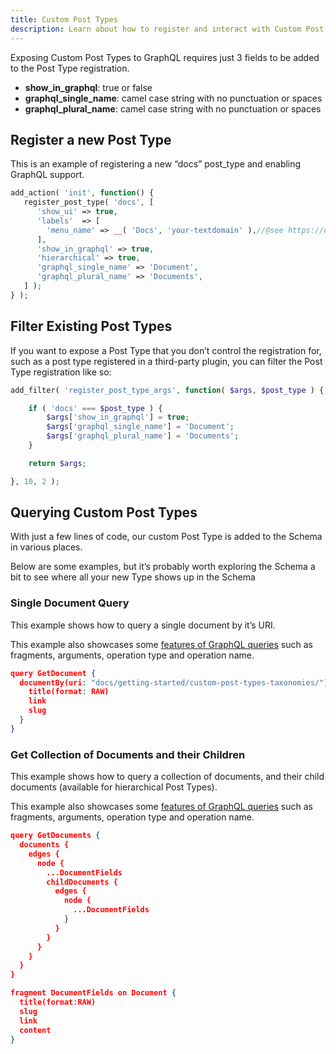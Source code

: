 ```yaml
---
title: Custom Post Types
description: Learn about how to register and interact with Custom Post Types using WPGraphQL
---
```


Exposing Custom Post Types to GraphQL requires just 3 fields to be added to the Post Type registration.

- **show_in_graphql**: true or false
- **graphql_single_name**: camel case string with no punctuation or spaces
- **graphql_plural_name**: camel case string with no punctuation or spaces

## Register a new Post Type

This is an example of registering a new “docs” post_type and enabling GraphQL support.

```php
add_action( 'init', function() {
   register_post_type( 'docs', [
      'show_ui' => true,
      'labels'  => [
      	'menu_name' => __( 'Docs', 'your-textdomain' ),//@see https://developer.wordpress.org/themes/functionality/internationalization/
      ],
      'show_in_graphql' => true,
      'hierarchical' => true,
      'graphql_single_name' => 'Document',
      'graphql_plural_name' => 'Documents',
   ] );
} );
```

## Filter Existing Post Types

If you want to expose a Post Type that you don’t control the registration for, such as a post type
registered in a third-party plugin, you can filter the Post Type registration like so:

```php
add_filter( 'register_post_type_args', function( $args, $post_type ) {

	if ( 'docs' === $post_type ) {
		$args['show_in_graphql'] = true;
		$args['graphql_single_name'] = 'Document';
		$args['graphql_plural_name'] = 'Documents';
	}

	return $args;

}, 10, 2 );
```

## Querying Custom Post Types

With just a few lines of code, our custom Post Type is added to the Schema in various places.

Below are some examples, but it’s probably worth exploring the Schema a bit to see where all your
new Type shows up in the Schema

### Single Document Query
This example shows how to query a single document by it’s URI.

<Note title="Fragments">
This example also showcases some
<a href="/docs/getting-started/intro-to-graphql/">features of GraphQL
queries</a> such as fragments, arguments, operation type and operation name.
</Note>
<br/>

```json
query GetDocument {
  documentBy(uri: "docs/getting-started/custom-post-types-taxonomies/") {
    title(format: RAW)
    link
    slug
  }
}
```

### Get Collection of Documents and their Children
This example shows how to query a collection of documents, and their child documents
(available for hierarchical Post Types).

<Note title="Fragments">
This example also showcases some
<a href="/docs/getting-started/intro-to-graphql/">features of GraphQL
queries</a> such as fragments, arguments, operation type and operation name.
</Note>
<br/>

```json
query GetDocuments {
  documents {
    edges {
      node {
        ...DocumentFields
        childDocuments {
          edges {
            node {
              ...DocumentFields
            }
          }
        }
      }
    }
  }
}

fragment DocumentFields on Document {
  title(format:RAW)
  slug
  link
  content
}
```
